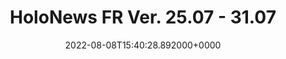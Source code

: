 ---
title: "HoloNews FR Ver. 25.07 - 31.07"
date: "2022-08-08T15:40:28.892000+0000"
link: "https://reddit.com/r/HoloNews/comments/wjc0f8/holonews_fr_ver_2507_3107/"
images: ["https://preview.redd.it/1coo2kg4fig91.png?width=640&crop=smart&auto=webp&s=01af945c1647b78bf734eb990c38d53cfd193396","https://i.redd.it/grl0ilg4fig91.gif","https://i.redd.it/1k1ddfh4fig91.gif","https://i.redd.it/6p089nh4fig91.gif","https://i.redd.it/ghl4ofh4fig91.gif","https://preview.redd.it/7dsfemg4fig91.png?width=640&crop=smart&auto=webp&s=bfdca631997dd8746e304b0147a4f2a4d1197ff1","https://preview.redd.it/dqxpzng4fig91.png?width=640&crop=smart&auto=webp&s=457bfbe862d844a01f0a0789c8ae6b06b150f5d2","https://preview.redd.it/hci7log4fig91.png?width=640&crop=smart&auto=webp&s=5214684021ba1dd623f7b29ac8226ff2abc3b108","https://preview.redd.it/zwe0eqg4fig91.png?width=640&crop=smart&auto=webp&s=3746e94a164c594924eba3d5c1c0b78ba8d5db71","https://preview.redd.it/oe0g9rg4fig91.png?width=640&crop=smart&auto=webp&s=550cae72600f23450d471c4fbd5b10a28d2f5e73","https://preview.redd.it/dlffwig4fig91.png?width=640&crop=smart&auto=webp&s=8325e9b0227567cc088c456016da2159b5963d55","https://preview.redd.it/w6k76rg4fig91.png?width=640&crop=smart&auto=webp&s=7809f9b148fa3ec98d97739f32473d26e54ad4e1","https://preview.redd.it/lphuwhg4fig91.png?width=640&crop=smart&auto=webp&s=c2fa37b054b6076b6b3c6dbb3ab71d24859816cf","https://preview.redd.it/f4u7iug4fig91.png?width=640&crop=smart&auto=webp&s=8f7b251ffe6c97c3fe77d8d4803ea51b3b5e88cd","https://preview.redd.it/1sb36tg4fig91.png?width=640&crop=smart&auto=webp&s=a65464a0d9117876f6a1a79313933b16d4f9563e","https://preview.redd.it/817aptg4fig91.png?width=640&crop=smart&auto=webp&s=75f61c243ccaa4dc4abd73dee24ba833a2dfed56","https://preview.redd.it/mbsueug4fig91.png?width=640&crop=smart&auto=webp&s=ad74c31bedb17320c414bae138b565d12386c46e","https://preview.redd.it/ta1ztxg4fig91.png?width=640&crop=smart&auto=webp&s=f2ef0d193b68e9ccb25bdf2e61c0313e20596b69","https://preview.redd.it/kva7dyg4fig91.png?width=640&crop=smart&auto=webp&s=1fb88631f627ce7185331f0b045bdd231ccba3ad"]
tags: []
---
